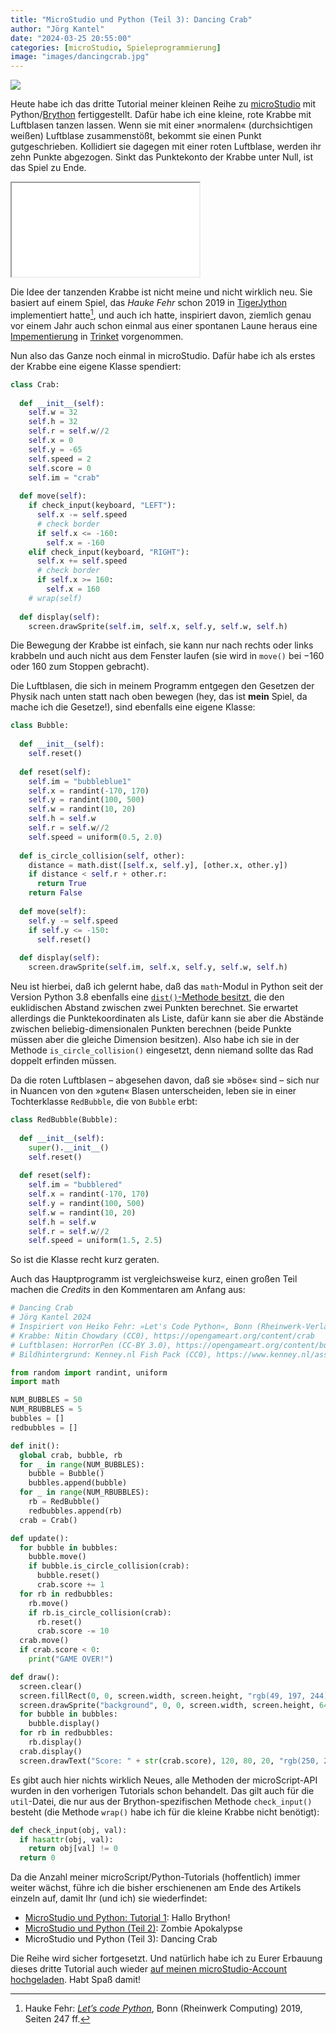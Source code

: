 ```yaml
---
title: "MicroStudio und Python (Teil 3): Dancing Crab"
author: "Jörg Kantel"
date: "2024-03-25 20:55:00"
categories: [microStudio, Spieleprogrammierung]
image: "images/dancingcrab.jpg"
---
```


[![](images/dancingcrab-b.jpg)](https://www.flickr.com/photos/schockwellenreiter/53611256725/)

Heute habe ich das dritte Tutorial meiner kleinen Reihe zu [microStudio](http://cognitiones.kantel-chaos-team.de/multimedia/spieleprogrammierung/microstudio.html) mit Python/[Brython](https://brython.info/) fertiggestellt. Dafür habe ich eine kleine, rote Krabbe mit Luftblasen tanzen lassen. Wenn sie mit einer »normalen« (durchsichtigen weißen) Luftblase zusammenstößt, bekommt sie einen Punkt gutgeschrieben. Kollidiert sie dagegen mit einer roten Luftblase, werden ihr zehn Punkte abgezogen. Sinkt das Punktekonto der Krabbe unter Null, ist das Spiel zu Ende.

<iframe src="dancingcrab/index.html" class="if16_9" name="Dancing Crab"></iframe>

Die Idee der tanzenden Krabbe ist nicht meine und nicht wirklich neu. Sie basiert auf einem Spiel, das *Hauke Fehr* schon 2019 in [TigerJython](http://cognitiones.kantel-chaos-team.de/programmierung/python/tigerjython.html) implementiert hatte[^1], und auch ich hatte, inspiriert davon, ziemlich genau vor einem Jahr auch schon einmal aus einer spontanen Laune heraus eine [Impementierung](https://kantel.github.io/posts/2023041403_dancing_crab_3/) in [Trinket](http://cognitiones.kantel-chaos-team.de/programmierung/python/trinket.html) vorgenommen.

[^1]: Hauke Fehr: *[Let’s code Python](https://www.rheinwerk-verlag.de/lets-code-python/)*, Bonn (Rheinwerk Computing) 2019, Seiten 247 ff.

Nun also das Ganze noch einmal in microStudio. Dafür habe ich als erstes der Krabbe eine eigene Klasse spendiert:

~~~python
class Crab:
  
  def __init__(self):
    self.w = 32
    self.h = 32
    self.r = self.w//2
    self.x = 0
    self.y = -65
    self.speed = 2
    self.score = 0
    self.im = "crab"
    
  def move(self):
    if check_input(keyboard, "LEFT"):
      self.x -= self.speed
      # check border
      if self.x <= -160:
        self.x = -160
    elif check_input(keyboard, "RIGHT"):
      self.x += self.speed
      # check border
      if self.x >= 160:
        self.x = 160
    # wrap(self)
  
  def display(self):
    screen.drawSprite(self.im, self.x, self.y, self.w, self.h)
~~~

Die Bewegung der Krabbe ist einfach, sie kann nur nach rechts oder links krabbeln und auch nicht aus dem Fenster laufen (sie wird in `move()` bei $-160$ oder $160$ zum Stoppen gebracht).

Die Luftblasen, die sich in meinem Programm entgegen den Gesetzen der Physik nach unten statt nach oben bewegen (hey, das ist **mein** Spiel, da mache ich die Gesetze!), sind ebenfalls eine eigene Klasse:

~~~python
class Bubble:
  
  def __init__(self):
    self.reset()
    
  def reset(self):
    self.im = "bubbleblue1"
    self.x = randint(-170, 170)
    self.y = randint(100, 500)
    self.w = randint(10, 20)
    self.h = self.w
    self.r = self.w//2
    self.speed = uniform(0.5, 2.0)
    
  def is_circle_collision(self, other):
    distance = math.dist([self.x, self.y], [other.x, other.y])
    if distance < self.r + other.r:
      return True
    return False
  
  def move(self):
    self.y -= self.speed
    if self.y <= -150:
      self.reset()
      
  def display(self):
    screen.drawSprite(self.im, self.x, self.y, self.w, self.h)
~~~

Neu ist hierbei, daß ich gelernt habe, daß das `math`-Modul in Python seit der Version Python&nbsp;3.8 ebenfalls eine [`dist()`-Methode besitzt](https://www.w3schools.com/python/ref_math_dist.asp), die den euklidischen Abstand zwischen zwei Punkten berechnet. Sie erwartet allerdings die Punktekoordinaten als Liste, dafür kann sie aber die Abstände zwischen beliebig-dimensionalen Punkten berechnen (beide Punkte müssen aber die gleiche Dimension besitzen). Also habe ich sie in der Methode `is_circle_collision()` eingesetzt, denn niemand sollte das Rad doppelt erfinden müssen.

Da die roten Luftblasen -- abgesehen davon, daß sie »böse« sind -- sich nur in Nuancen von den »guten« Blasen unterscheiden, leben sie in einer Tochterklasse `RedBubble`, die von `Bubble` erbt:

~~~python
class RedBubble(Bubble):
  
  def __init__(self):
    super().__init__()
    self.reset()
  
  def reset(self):
    self.im = "bubblered"
    self.x = randint(-170, 170)
    self.y = randint(100, 500)
    self.w = randint(10, 20)
    self.h = self.w
    self.r = self.w//2
    self.speed = uniform(1.5, 2.5)
~~~

So ist die Klasse recht kurz geraten.

Auch das Hauptprogramm ist vergleichsweise kurz, einen großen Teil machen die *Credits* in den Kommentaren am Anfang aus:

~~~python
# Dancing Crab
# Jörg Kantel 2024
# Inspiriert von Heiko Fehr: »Let's Code Python«, Bonn (Rheinwerk-Verlag) 2019, Seiten 247ff.
# Krabbe: Nitin Chowdary (CC0), https://opengameart.org/content/crab
# Luftblasen: HorrorPen (CC-BY 3.0), https://opengameart.org/content/bubbles8-colors
# Bildhintergrund: Kenney.nl Fish Pack (CC0), https://www.kenney.nl/assets/fish-pack

from random import randint, uniform
import math

NUM_BUBBLES = 50
NUM_RBUBBLES = 5
bubbles = []
redbubbles = []

def init():
  global crab, bubble, rb
  for _ in range(NUM_BUBBLES):
    bubble = Bubble()
    bubbles.append(bubble)
  for _ in range(NUM_RBUBBLES):
    rb = RedBubble()
    redbubbles.append(rb)
  crab = Crab()

def update():
  for bubble in bubbles:
    bubble.move()
    if bubble.is_circle_collision(crab):
      bubble.reset()
      crab.score += 1
  for rb in redbubbles:
    rb.move()
    if rb.is_circle_collision(crab):
      rb.reset()
      crab.score -= 10
  crab.move()
  if crab.score < 0:
    print("GAME OVER!")

def draw():
  screen.clear()
  screen.fillRect(0, 0, screen.width, screen.height, "rgb(49, 197, 244)")
  screen.drawSprite("background", 0, 0, screen.width, screen.height, 640, 416)
  for bubble in bubbles:
    bubble.display()
  for rb in redbubbles:
    rb.display()
  crab.display()
  screen.drawText("Score: " + str(crab.score), 120, 80, 20, "rgb(250, 25, 25)")
~~~

Es gibt auch hier nichts wirklich Neues, alle Methoden der microScript-API wurden in den vorherigen Tutorials schon behandelt. Das gilt auch für die `util`-Datei, die nur aus der Brython-spezifischen Methode `check_input()` besteht (die Methode `wrap()` habe ich für die kleine Krabbe nicht benötigt):

~~~python
def check_input(obj, val):
  if hasattr(obj, val):
    return obj[val] != 0
  return 0
~~~

Da die Anzahl meiner microScript/Python-Tutorials (hoffentlich) immer weiter wächst, führe ich die bisher erschienenen am Ende des Artikels einzeln auf, damit Ihr (und ich) sie wiederfindet:

- [MicroStudio und Python: Tutorial 1](https://kantel.github.io/posts/2024032201_microstudio_python_1/): Hallo Brython!
- [MicroStudio und Python (Teil 2)](https://kantel.github.io/posts/2024032401_microstudio_python_2/): Zombie Apokalypse
- MicroStudio und Python (Teil 3): Dancing Crab

Die Reihe wird sicher fortgesetzt. Und natürlich habe ich zu Eurer Erbauung dieses dritte Tutorial auch wieder [auf meinen microStudio-Account hochgeladen](https://microstudio.dev/i/kantel/pythontutorial3/). Habt Spaß damit!